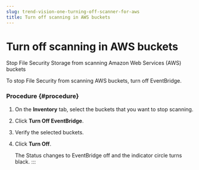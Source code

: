 ```yaml
---
slug: trend-vision-one-turning-off-scanner-for-aws
title: Turn off scanning in AWS buckets
---
```

# Turn off scanning in AWS buckets

Stop File Security Storage from scanning Amazon Web Services (AWS) buckets

To stop File Security from scanning AWS buckets, turn off EventBridge.

### Procedure {#procedure}

1.  On the **Inventory** tab, select the buckets that you want to stop scanning.

2.  Click **Turn Off EventBridge**.

3.  Verify the selected buckets.

4.  Click **Turn Off**.

    The Status changes to EventBridge off and the indicator circle turns black.
:::
